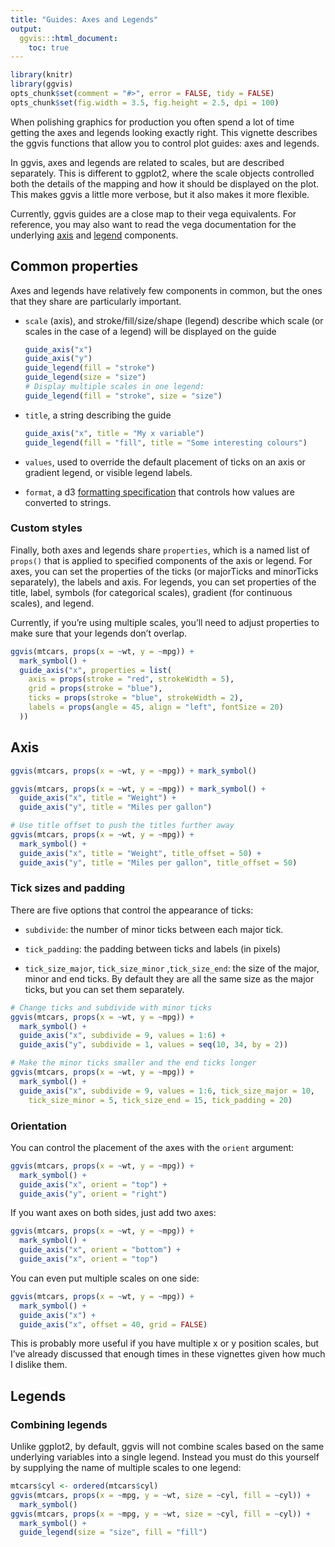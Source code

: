 ```yaml
---
title: "Guides: Axes and Legends"
output:
  ggvis:::html_document:
    toc: true
---
```


<!--
%\VignetteEngine{knitr}
%\VignetteIndexEntry{Axes and legends}
-->

```r
library(knitr)
library(ggvis)
opts_chunk$set(comment = "#>", error = FALSE, tidy = FALSE)
opts_chunk$set(fig.width = 3.5, fig.height = 2.5, dpi = 100)
```

When polishing graphics for production you often spend a lot of time getting the
axes and legends looking exactly right. This vignette describes the ggvis
functions that allow you to control plot guides: axes and legends.

In ggvis, axes and legends are related to scales, but are described separately.
This is different to ggplot2, where the scale objects controlled both the
details of the mapping and how it should be displayed on the plot. This makes
ggvis a little more verbose, but it also makes it more flexible.

Currently, ggvis guides are a close map to their vega equivalents. For
reference, you may also want to read the vega documentation for the
underlying [axis](https://github.com/trifacta/vega/wiki/Axes) and
[legend](https://github.com/trifacta/vega/wiki/Legends) components.

## Common properties

Axes and legends have relatively few components in common, but the ones that
they share are particularly important.

* `scale` (axis), and stroke/fill/size/shape (legend) describe which scale (or
  scales in the case of a legend) will be displayed on the guide

    ```r
    guide_axis("x")
    guide_axis("y")
    guide_legend(fill = "stroke")
    guide_legend(size = "size")
    # Display multiple scales in one legend:
    guide_legend(fill = "stroke", size = "size")
    ```

* `title`, a string describing the guide

    ```r
    guide_axis("x", title = "My x variable")
    guide_legend(fill = "fill", title = "Some interesting colours")
    ```

* `values`, used to override the default placement of ticks on an axis or gradient
  legend, or visible legend labels.

* `format`, a d3 [formatting specification](https://github.com/mbostock/d3/wiki/Formatting)
  that controls how values are converted to strings.

### Custom styles

Finally, both axes and legends share `properties`, which is a named list of
`props()` that is applied to specified components of the axis or legend. For
axes, you can set the properties of the ticks (or majorTicks and minorTicks
separately), the labels and axis. For legends, you can set properties of the
title, label, symbols (for categorical scales), gradient (for continuous
scales), and legend.

Currently, if you're using multiple scales, you'll need to adjust properties to make
sure that your legends don't overlap.

```r
ggvis(mtcars, props(x = ~wt, y = ~mpg)) +
  mark_symbol() +
  guide_axis("x", properties = list(
    axis = props(stroke = "red", strokeWidth = 5),
    grid = props(stroke = "blue"),
    ticks = props(stroke = "blue", strokeWidth = 2),
    labels = props(angle = 45, align = "left", fontSize = 20)
  ))
```


## Axis

```r
ggvis(mtcars, props(x = ~wt, y = ~mpg)) + mark_symbol()

ggvis(mtcars, props(x = ~wt, y = ~mpg)) + mark_symbol() +
  guide_axis("x", title = "Weight") +
  guide_axis("y", title = "Miles per gallon")

# Use title offset to push the titles further away
ggvis(mtcars, props(x = ~wt, y = ~mpg)) +
  mark_symbol() +
  guide_axis("x", title = "Weight", title_offset = 50) +
  guide_axis("y", title = "Miles per gallon", title_offset = 50)
```

### Tick sizes and padding

There are five options that control the appearance of ticks:

* `subdivide`: the number of minor ticks between each major tick.

* `tick_padding`: the padding between ticks and labels (in pixels)

* `tick_size_major`, `tick_size_minor` ,`tick_size_end`: the size of the
  major, minor and end ticks. By default they are all the same size as the major
  ticks, but you can set them separately.

```r
# Change ticks and subdivide with minor ticks
ggvis(mtcars, props(x = ~wt, y = ~mpg)) +
  mark_symbol() +
  guide_axis("x", subdivide = 9, values = 1:6) +
  guide_axis("y", subdivide = 1, values = seq(10, 34, by = 2))

# Make the minor ticks smaller and the end ticks longer
ggvis(mtcars, props(x = ~wt, y = ~mpg)) +
  mark_symbol() +
  guide_axis("x", subdivide = 9, values = 1:6, tick_size_major = 10,
    tick_size_minor = 5, tick_size_end = 15, tick_padding = 20)
```

### Orientation

You can control the placement of the axes with the `orient` argument:

```r
ggvis(mtcars, props(x = ~wt, y = ~mpg)) +
  mark_symbol() +
  guide_axis("x", orient = "top") +
  guide_axis("y", orient = "right")
```

If you want axes on both sides, just add two axes:

```r
ggvis(mtcars, props(x = ~wt, y = ~mpg)) +
  mark_symbol() +
  guide_axis("x", orient = "bottom") +
  guide_axis("x", orient = "top")
```

You can even put multiple scales on one side:

```r
ggvis(mtcars, props(x = ~wt, y = ~mpg)) +
  mark_symbol() +
  guide_axis("x") +
  guide_axis("x", offset = 40, grid = FALSE)
```

This is probably more useful if you have multiple x or y position scales, but
I've already discussed that enough times in these vignettes given how much I
dislike them.


## Legends


### Combining legends

Unlike ggplot2, by default, ggvis will not combine scales based on the same
underlying variables into a single legend. Instead you must do this yourself
by supplying the name of multiple scales to one legend:

```r
mtcars$cyl <- ordered(mtcars$cyl)
ggvis(mtcars, props(x = ~mpg, y = ~wt, size = ~cyl, fill = ~cyl)) +
  mark_symbol()
ggvis(mtcars, props(x = ~mpg, y = ~wt, size = ~cyl, fill = ~cyl)) +
  mark_symbol() +
  guide_legend(size = "size", fill = "fill")
```
